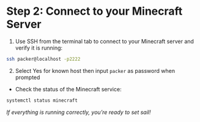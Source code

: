 # Step 2: Connect to your Minecraft Server
1. Use SSH from the terminal tab to connect to your Minecraft server and verify it is running:

```bash
ssh packer@localhost -p2222 
``` 
2. Select Yes for known host then input `packer` as password when prompted

* Check the status of the Minecraft service:

```bash
systemctl status minecraft
```
*_If everything is running correctly, you’re ready to set sail_!*